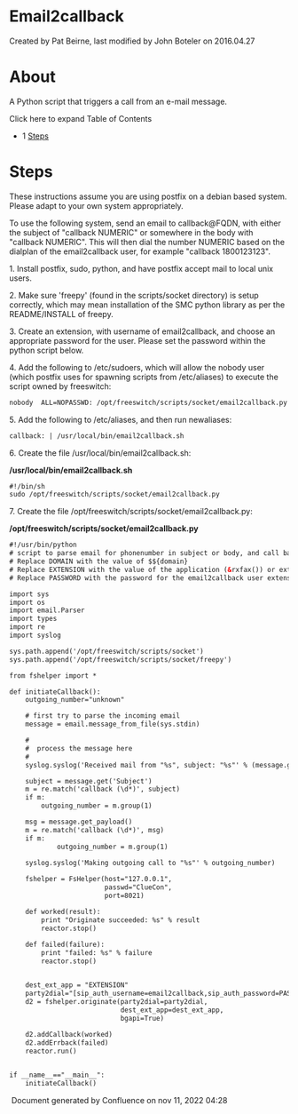 
# Email2callback 

 Created by  Pat Beirne, last modified by  John Boteler on 2016.04.27

# About

A Python script that triggers a call from an e-mail message.  

  
Click here to expand Table of Contents

* 1 [Steps](#steps)

# Steps

These instructions assume you are using postfix on a debian based system. Please adapt to your own system appropriately.

To use the following system, send an email to callback@FQDN, with either the subject of "callback NUMERIC" or somewhere in the body with "callback NUMERIC". This will then dial the number NUMERIC based on the dialplan of the email2callback user, for example "callback 1800123123".

1\. Install postfix, sudo, python, and have postfix accept mail to local unix users.

2\. Make sure 'freepy' (found in the scripts/socket directory) is setup correctly, which may mean installation of the SMC python library as per the README/INSTALL of freepy.

3\. Create an extension, with username of email2callback, and choose an appropriate password for the user. Please set the password within the python script below.

4\. Add the following to /etc/sudoers, which will allow the nobody user (which postfix uses for spawning scripts from /etc/aliases) to execute the script owned by freeswitch:

```xml
nobody	ALL=NOPASSWD: /opt/freeswitch/scripts/socket/email2callback.py
```

5\. Add the following to /etc/aliases, and then run newaliases:

```xml
callback: | /usr/local/bin/email2callback.sh
```

6\. Create the file /usr/local/bin/email2callback.sh:

**/usr/local/bin/email2callback.sh**

```xml
#!/bin/sh
sudo /opt/freeswitch/scripts/socket/email2callback.py
```

7\. Create the file /opt/freeswitch/scripts/socket/email2callback.py:

**/opt/freeswitch/scripts/socket/email2callback.py**

```xml
#!/usr/bin/python
# script to parse email for phonenumber in subject or body, and call back with extension
# Replace DOMAIN with the value of $${domain}
# Replace EXTENSION with the value of the application (&rxfax()) or extension (5000)
# Replace PASSWORD with the password for the email2callback user extension

import sys
import os
import email.Parser
import types
import re
import syslog

sys.path.append('/opt/freeswitch/scripts/socket')
sys.path.append('/opt/freeswitch/scripts/socket/freepy')

from fshelper import *

def initiateCallback():
    outgoing_number="unknown"

    # first try to parse the incoming email
    message = email.message_from_file(sys.stdin)

    #
    #  process the message here
    #
    syslog.syslog('Received mail from "%s", subject: "%s"' % (message.get('From'), message.get('Subject') ))

    subject = message.get('Subject')
    m = re.match('callback (\d*)', subject)
    if m:
	    outgoing_number = m.group(1)  

    msg = message.get_payload()
    m = re.match('callback (\d*)', msg)
    if m:
            outgoing_number = m.group(1)
   
    syslog.syslog('Making outgoing call to "%s"' % outgoing_number) 

    fshelper = FsHelper(host="127.0.0.1",
                        passwd="ClueCon",
                        port=8021)        

    def worked(result):
        print "Originate succeeded: %s" % result
        reactor.stop()
        
    def failed(failure):
        print "failed: %s" % failure
        reactor.stop()


    dest_ext_app = "EXTENSION"
    party2dial="[sip_auth_username=email2callback,sip_auth_password=PASSWORD]sofia/external/%s@DOMAIN" % outgoing_number
    d2 = fshelper.originate(party2dial=party2dial,
                            dest_ext_app=dest_ext_app,
                            bgapi=True)
        
    d2.addCallback(worked)
    d2.addErrback(failed)
    reactor.run()    


if __name__=="__main__":
	initiateCallback()
```

 Document generated by Confluence on nov 11, 2022 04:28
